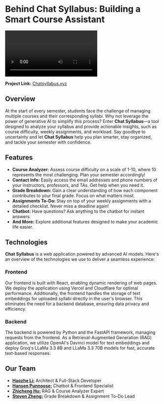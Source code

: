 # Behind Chat Syllabus: Building a Smart Course Assistant

<Video
  src="https://cdn.haozheli.com/chatsyllabus.mp4"
  alt="Cover video of Chat Syllabus"
  caption="Chat Syllabus is Smarter Study"
/>

**Project Link:** [Chatsyllabus.xyz](https://chatsyllabus.xyz)

## Overview

At the start of every semester, students face the challenge of managing multiple courses and their corresponding syllabi. Why not leverage the power of generative AI to simplify this process? Enter **Chat Syllabus**—a tool designed to analyze your syllabus and provide actionable insights, such as course difficulty, weekly assignments, and workload. Say goodbye to uncertainty and let **Chat Syllabus** help you plan smarter, stay organized, and tackle your semester with confidence.

## Features

- **Course Analyzer:** Assess course difficulty on a scale of 1-10, where 10 represents the most challenging. Plan your semester accordingly!
- **Contact Info:** Easily access the email addresses and phone numbers of your instructors, professors, and TAs. Get help when you need it.
- **Grade Breakdown:** Gain a clear understanding of how each component contributes to your final grade. Focus on what matters most.
- **Assignments To-Do:** Stay on top of your weekly assignments with a detailed checklist. Never miss a deadline again!
- **Chatbot:** Have questions? Ask anything to the chatbot for instant answers.
- **And More:** Explore additional features designed to make your academic life easier.

## Technologies

**Chat Syllabus** is a web application powered by advanced AI models. Here's an overview of the technologies we use to deliver a seamless experience:

### Frontend

Our frontend is built with React, enabling dynamic rendering of web pages. We deploy the application using Vercel and Cloudflare for optimal performance. Additionally, the frontend handles the storage of text embeddings for uploaded syllabi directly in the user's browser. This eliminates the need for a backend database, ensuring data privacy and efficiency.

### Backend

The backend is powered by Python and the FastAPI framework, managing requests from the frontend. As a Retrieval-Augmented Generation (RAG) application, we utilize OpenAI's Davinci model for text embeddings and deploy Groq's LLaMa 3.3 8B and LLaMa 3.3 70B models for fast, accurate text-based responses.

## Our Team

- **[Haozhe Li:](https://haozhe.li)** Architect & Full-Stack Developer
- **[Hansen Punnoose:](https://www.linkedin.com/in/hansen-punnoose-94482a191/)** Chatbot & Frontend Specialist
- **[Zhicheng Hu:](https://www.linkedin.com/in/zhicheng-hu-a6ba87251/)** RAG & Course Analyzer Expert
- **[Steven Zheng:](https://www.linkedin.com/in/steven-zheng-58273a341/)** Grade Breakdown & Assignment To-Do Lead
